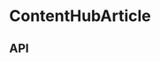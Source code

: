
<Meta title="Components/ContentHubArticle" component={ContentHubArticle} />

# ContentHubArticle

<Preview>
  <Story name="Base component">
    <Podium horizontalPadding="small" verticalPadding="small">
      <ContentHubArticle
        id={ContentHubArticleFixture.id}
        isHorizontal={knobs.select('isHorizontal', [true, false], true, 'Content')}
        isReadMore={knobs.select('isReadMore', [true, false], false, 'Content')}
        isMenuItem={knobs.select('isMenuItem', [true, false], false, 'Content')}
        copy={knobs.object('copy', ContentHubArticleFixture.copy, 'Content')}
        verticalThumbnail={ContentHubArticleFixture.verticalThumbnail}
        horizontalThumbnail={ContentHubArticleFixture.horizontalThumbnail}
        title={knobs.text('title', ContentHubArticleFixture.title, 'Content')}
        category={knobs.select('category', ['Culture', 'Product', 'The Weekly', 'Aesop Spotify'], 'Culture', 'Content')}
        uri={ContentHubArticleFixture.uri}
      />
    </Podium>
  </Story>
</Preview>

## API

<Props of={ContentHubArticle} />
